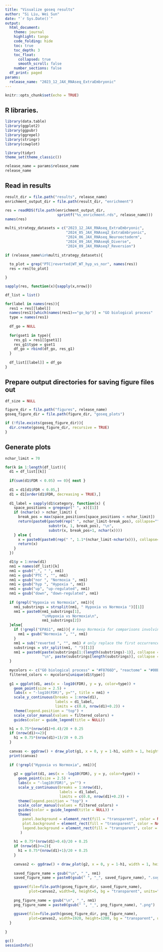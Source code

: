```yaml
---
title: "Visualize goseq results"
author: "Si Liu, Wei Sun"
date: "`r Sys.Date()`"
output: 
  html_document:
    theme: journal
    highlight: tango
    code_folding: hide
    toc: true
    toc_depth: 3
    toc_float:
      collapsed: true
      smooth_scroll: false
    number_sections: false
  df_print: paged
params:
  release_name: "2023_12_JAX_RNAseq_ExtraEmbryonic"
---
```


```r
knitr::opts_chunk$set(echo = TRUE)
```

## R libraries.

```r
library(data.table)
library(ggplot2)
library(ggpubr)
library(ggrepel)
library(stringr)
library(cowplot)

library(tidyr)
theme_set(theme_classic())

release_name = params$release_name
release_name

```

## Read in results

```r

result_dir = file.path("results", release_name)
enrichment_output_dir = file.path(result_dir, "enrichment")

res = readRDS(file.path(enrichment_output_dir, 
                        sprintf("%s_enrichment.rds", release_name)))
names(res)

multi_strategy_datasets = c("2023_12_JAX_RNAseq_ExtraEmbryonic",
                            "2024_05_JAX_RNAseq2_ExtraEmbryonic", 
                            "2024_06_JAX_RNAseq_Neuroectoderm", 
                            "2024_09_JAX_RNAseq6_Diverse", 
                            "2024_09_JAX_RNAseq7_Reversion")
  
if (release_name%in%multi_strategy_datasets){
  
  to_plot = grep("PTC|reverted|WT_WT_hyp_vs_nor", names(res))
  res = res[to_plot]

}

sapply(res, function(x){sapply(x,nrow)})

df_list = list()

for(label in names(res)){
  res1 = res[[label]]
  names(res1)[which(names(res1)=="go_bp")] = "GO biological process"
  type = names(res1)
  
  df_go = NULL
  
  for(gset1 in type){
    res_g1 = res1[[gset1]]
    res_g1$type = gset1
    df_go = rbind(df_go, res_g1)
  }
  
  df_list[[label]] = df_go
}

```

## Prepare output directories for saving figure files out

```r

df_size = NULL

figure_dir = file.path("figures", release_name)
goseq_figure_dir = file.path(figure_dir, "goseq_plots")

if (!file.exists(goseq_figure_dir)){
  dir.create(goseq_figure_dir, recursive = TRUE)
}

```

## Generate plots

```r
nchar_limit = 70

for(k in 1:length(df_list)){
  d1 = df_list[[k]]
  
  if(sum(d1$FDR < 0.05) == 0){ next }
  
  d1 = d1[d1$FDR < 0.05,]
  d1 = d1[order(d1$FDR, decreasing = TRUE),]
  
  d1_label = sapply(d1$category, function(x) {
    space_positions = gregexpr(" ", x)[[1]]
    if (nchar(x) > nchar_limit) {
      break_pos = max(space_positions[space_positions < nchar_limit])
      return(paste0(paste0(rep(" ", nchar_limit-break_pos), collapse=""), 
                    substr(x, 1, break_pos), "\n", 
                    substr(x, break_pos+1, nchar(x))))
    } else {
      x = paste0(paste0(rep(" ", 1.1*(nchar_limit-nchar(x))), collapse=""), x)
      return(x)
    }
  })

  d1$y = 1:nrow(d1)
  nm1 = names(df_list)[k]
  nm1 = gsub("_", " ", nm1)
  nm1 = gsub("PTC ", "", nm1)
  nm1 = gsub("nor ", "Normoxia ", nm1)
  nm1 = gsub("hyp ", "Hypoxia ", nm1)
  nm1 = gsub("up", "up-regulated", nm1)
  nm1 = gsub("down", "down-regulated", nm1)
  
  if (grepl("Hypoxia vs Normoxia", nm1)){
    nm1_substrings = strsplit(nm1, " Hypoxia vs Normoxia ")[[1]]
    nm1 = paste0(nm1_substrings[1], 
                 "\nHypoxia vs Normoxia\n", 
                 nm1_substrings[2])
  }else{
    if (!grepl("EPAS1", nm1)){ # keep Normoxia for comparisons involving EPAS1 gene
      nm1 = gsub("Normoxia ", "", nm1)
    }
    nm1 = sub("reverted ", "", nm1) # only replace the first occurrence of "reverted "
    substrings = str_split(nm1, " ")[[1]]
    nm1 = paste0(paste(substrings[1:(length(substrings)-1)], collapse = " "), 
                 "\n", paste(substrings[length(substrings)], collapse = " "))
  }
  
  mycolors <- c("GO biological process" = "#F8766D", "reactome" = "#00BFC4")
  filtered_colors <- mycolors[unique(d1$type)]
  
  g1 = ggplot(d1, aes(x = -log10(FDR), y = y, color=type)) +
    geom_point(size = 2.5) + 
    labs(x = "-log10(FDR)", y="", title = nm1) + 
    scale_y_continuous(breaks = 1:nrow(d1), 
                       labels = d1_label, 
                       limits = c(0.8, nrow(d1)+0.2)) + 
    theme(legend.position = "top") + 
    scale_color_manual(values = filtered_colors) + 
    guides(color = guide_legend(title = NULL))

  h1 = 0.75*(nrow(d1)+0.4)/20 + 0.25
  if (nrow(d1)<=2){
    h1 = 0.75*(nrow(d1)+1)/20 + 0.25
  }
  
  canvas <- ggdraw() + draw_plot(g1, x = 0, y = 1-h1, width = 1, height = h1)    
  print(canvas)
  
  if (!grepl("Hypoxia vs Normoxia", nm1)){
    
    g2 = ggplot(d1, aes(x = -log10(FDR), y = y, color=type)) +
      geom_point(size = 2.5) + 
      labs(x = "-log10(FDR)", y="") + 
      scale_y_continuous(breaks = 1:nrow(d1), 
                         labels = d1_label, 
                         limits = c(0.8, nrow(d1)+0.2)) + 
      theme(legend.position = "top") + 
      scale_color_manual(values = filtered_colors) + 
      guides(color = guide_legend(title = NULL)) + 
      theme(
        panel.background = element_rect(fill = "transparent", color = NA),
        plot.background = element_rect(fill = "transparent", color = NA),
        legend.background = element_rect(fill = "transparent", color = NA)
       )
    
    h1 = 0.75*(nrow(d1)+0.4)/20 + 0.25
    if (nrow(d1)<=2){
      h1 = 0.75*(nrow(d1)+1)/20 + 0.25
    }
    
    canvas2 <- ggdraw() + draw_plot(g2, x = 0, y = 1-h1, width = 1, height = h1)    
    
    saved_figure_name = gsub("\n", "_", nm1)
    saved_figure_name = paste0(gsub(" ", "_", saved_figure_name), ".svg")
  
    ggsave(file=file.path(goseq_figure_dir, saved_figure_name), 
           plot=canvas2, width=8, height=5, bg = "transparent", units="in")
    
    png_figure_name = gsub("\n", "_", nm1)
    png_figure_name = paste0(gsub(" ", "_", png_figure_name), ".png")
    
    ggsave(file=file.path(goseq_figure_dir, png_figure_name), 
           plot=canvas2, width=1920, height=1200, bg = "transparent", units="px")
  }
  
}
```



```r
gc()
sessionInfo()
```

